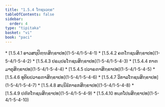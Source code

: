 ```yaml
---
title: "1.5.4 ໂຠຊນວຄ຺ຄ"
tableOfContents: false
sidebar:
  order: 4
type: "tipitaka"
basket: "vi"
book: "paci"
---
```



<DynamicBreadcrumb />



<TableOfContents book="paci" section="1.5.4">
* [1.5.4.1 ອາວສຖປິຓ຺ຑສິກ຺ຂາປທ](1-5-4/1-5-4-1)
* [1.5.4.2 ຄຓໂຠຊນສິກ຺ຂາປທ](1-5-4/1-5-4-2)
* [1.5.4.3 ປຣມ຺ປຣໂຠຊນສິກ຺ຂາປທ](1-5-4/1-5-4-3)
* [1.5.4.4 ກາຓມາຕຸສິກ຺ຂາປທ](1-5-4/1-5-4-4)
* [1.5.4.5 ປວາຣຓາສິກ຺ຂາປທ](1-5-4/1-5-4-5)
* [1.5.4.6 ທຸຕິຍປວາຣຓາສິກ຺ຂາປທ](1-5-4/1-5-4-6)
* [1.5.4.7 ວິກາລໂຠຊນສິກ຺ຂາປທ](1-5-4/1-5-4-7)
* [1.5.4.8 ສນ຺ນິຘິກາຣກສິກ຺ຂາປທ](1-5-4/1-5-4-8)
* [1.5.4.9 ປຓີຕໂຠຊນສິກ຺ຂາປທ](1-5-4/1-5-4-9)
* [1.5.4.10 ທນ຺ຕໂປນສິກ຺ຂາປທ](1-5-4/1-5-4-10)
</TableOfContents>